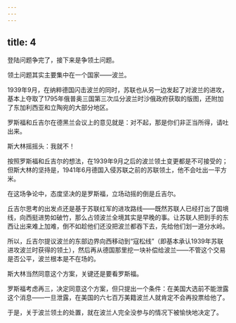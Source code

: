 ```yaml
---
---
---
```

title: 4
---



登陆问题争完了，接下来是争领土问题。

领土问题其实主要集中在一个国家——波兰。

1939年9月，在纳粹德国闪击波兰的同时，苏联也从另一边发起了对波兰的进攻，基本上夺取了1795年俄普奥三国第三次瓜分波兰时沙俄政府获取的版图，还附加了东加利西亚和立陶宛的大部分地区。

罗斯福和丘吉尔在德黑兰会议上的意见就是：对不起，那是你们非正当所得，请吐出来。

斯大林摇摇头：我就不！

按照罗斯福和丘吉尔的想法，在1939年9月之后的波兰领土变更都是不可接受的；但斯大林的坚持是，1941年6月德国入侵苏联之前的苏联领土，他不会吐出一平方米。

在这场争论中，态度坚决的是罗斯福，立场动摇的倒是丘吉尔。

丘吉尔思考的出发点还是基于苏联红军的进攻路线——既然苏联人已经打出了国境线，向西挺进势如破竹，那么占领波兰全境其实是早晚的事。让苏联人把到手的东西让出来难上加难，倒不如趁他们还没把波兰都吞下去，先给他们划一道分水岭。

所以，丘吉尔提议波兰的东部边界向西移动到“寇松线”（即基本承认1939年苏联进攻波兰时获得的领土），然后再从德国那里挖一块补偿给波兰——不管这个交易是否公平，波兰根本是不在场的。

斯大林当然同意这个方案，关键还是要看罗斯福。

罗斯福考虑再三，决定同意这个方案，但只提出一个条件：在美国大选前不能泄露这个消息——一旦泄露，在美国的六七百万美籍波兰人就肯定不会再投票给他了。

于是，关于波兰领土的处置，就在波兰人完全没参与的情况下被愉快地决定了。